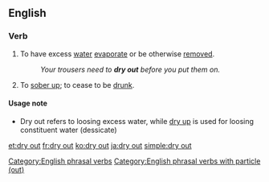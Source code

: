==English==

===Verb===
{{en-verb|head=to [[dry]] [[out]]|dries out|drying out|dried out}}

# To have excess [[water]] [[evaporate]] or be otherwise [[remove]]d. 
#: ''Your trousers need to '''dry out''' before you put them on.''
# {{idiomatic}} To [[sober up]]; to cease to be [[drunk]].

====Usage note====
* Dry out refers to loosing excess water, while [[dry up]] is used for loosing constituent water (dessicate)

[[Category:English phrasal verbs]]
[[Category:English phrasal verbs with particle (out)]]

[[et:dry out]]
[[fr:dry out]]
[[ko:dry out]]
[[ja:dry out]]
[[simple:dry out]]